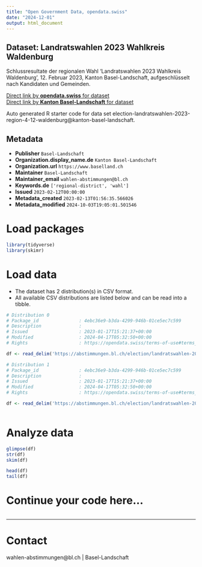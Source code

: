 ```yaml
---
title: "Open Government Data, opendata.swiss"
date: "2024-12-01"
output: html_document
---
```


## Dataset: Landratswahlen 2023 Wahlkreis Waldenburg

Schlussresultate der regionalen Wahl 'Landratswahlen 2023 Wahlkreis Waldenburg', 12. Februar 2023, Kanton Basel-Landschaft, aufgeschlüsselt nach Kandidaten und Gemeinden.

[Direct link by **opendata.swiss** for dataset](https://opendata.swiss/de/dataset/landratswahlen-2023-wahlkreis-waldenburg)<br>
[Direct link by **Kanton Basel-Landschaft** for dataset](https://abstimmungen.bl.ch/election/landratswahlen-2023-region-4-12-waldenburg/data)

Auto generated R starter code for data set election-landratswahlen-2023-region-4-12-waldenburg@kanton-basel-landschaft.

## Metadata

- **Publisher** `Basel-Landschaft`
- **Organization.display_name.de** `Kanton Basel-Landschaft`
- **Organization.url** `https://www.baselland.ch`
- **Maintainer** `Basel-Landschaft`
- **Maintainer_email** `wahlen-abstimmungen@bl.ch`
- **Keywords.de** `['regional-district', 'wahl']`
- **Issued** `2023-02-12T00:00:00`
- **Metadata_created** `2023-02-13T01:56:35.566026`
- **Metadata_modified** `2024-10-03T19:05:01.501546`


# Load packages

```r

library(tidyverse)
library(skimr)

```

# Load data

-   The dataset has 2 distribution(s) in CSV format.
-   All available CSV distributions are listed below and can be read into a tibble.

```r

# Distribution 0
# Package_id               : 4ebc36e9-b3da-4299-946b-01ce5ec7c599
# Description              : 
# Issued                   : 2023-01-17T15:21:37+00:00
# Modified                 : 2024-04-17T05:32:50+00:00
# Rights                   : https://opendata.swiss/terms-of-use#terms_by

df <- read_delim('https://abstimmungen.bl.ch/election/landratswahlen-2023-region-4-12-waldenburg/data-csv')

# Distribution 1
# Package_id               : 4ebc36e9-b3da-4299-946b-01ce5ec7c599
# Description              : 
# Issued                   : 2023-01-17T15:21:37+00:00
# Modified                 : 2024-04-17T05:32:50+00:00
# Rights                   : https://opendata.swiss/terms-of-use#terms_by

df <- read_delim('https://abstimmungen.bl.ch/election/landratswahlen-2023-region-4-12-waldenburg/data-parties-csv')



```

# Analyze data

```r

glimpse(df)
str(df)
skim(df)

head(df)
tail(df)

```

# Continue your code here...

```r

```

------------------------------------------------------------------------

# Contact

wahlen-abstimmungen@bl.ch | Basel-Landschaft
